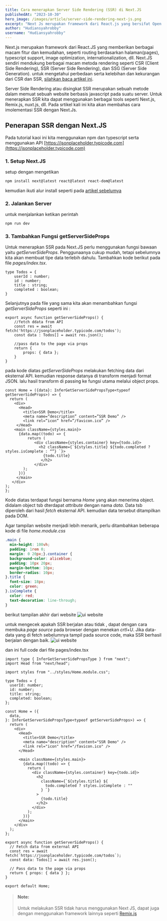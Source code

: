 ```yaml
---
title: Cara menerapkan Server Side Rendering (SSR) di Next.JS
publishedAt: "2023-10-30"
hero_image: /images/article/server-side-rendering-next-js.png
excerpt: "Next Js merupakan framework dari React.js yang bersifat Open Source dan dibangun diatas Node.js."
author: "Hudiansyahrobby"
username: "Hudiansyahrobby"
---
```


Next.js merupakan framework dari React.JS yang memberikan berbagai macam fitur dan kemudahan, seperti routing berdasarkan halaman(pages), typescript support, image optimization,
internationalization, dll.
Next.JS sendiri mendukung berbagai macam metoda rendering seperti CSR (Client Side Rendering), SSR (Server Side Rendering), dan SSG (Server Side Generation).
untuk mengetahui perbedaan serta kelebihan dan kekurangan dari CSR dan SSR, [silahkan baca artikel ini](https://soonpro.my.id).

Server Side Rendering atau disingkat SSR merupakan sebuah metode dalam memuat sebuah website berbasis javascript pada suatu server.
Untuk menerapkan SSR kita dapat menggunakan berbagai tools seperti Next.js, Remix.js, nuxt.js, dll.
Pada srtikel kali ini kita akan membahas cara imolementasi SSR dengan Next.Js.

## Penerapan SSR dengan Next.JS
Pada tutorial kaoi ini kita menggunakan npm dan typescript serta menggunakan API [https://jsonplaceholder.typicode.com](https://jsonplaceholder.typicode.com)

### 1. Setup Next.JS

setup dengan mengetikan 

``` sh
npm install next@latest react@latest react-dom@latest
```
kemudian ikuti alur install seperti pada [artikel sebelumya](https://soonpro.my.id/blog/tutorial-membuat-project-baru-di-next-js)

### 2. Jalankan Server
untuk menjalankan ketikan perintah
```sh
npm run dev
```

### 3. Tambahkan Fungsi getServerSideProps
Untuk menerapkan SSR pada Next.JS perlu menggunakan fungsi bawaan yaitu *getServerSideProps*. Penggunaanya cukup mudah, tetapi sebelumnya kita akan membuat 
tipe data terlebih dahulu. Tambahkan kode berikut pada file *pages/index.tsx*.
```tsx
type Todos = {
    userId : number;
    id : number;
    title : string;
    completed : boolean;
}
```

Selanjutnya pada file yang sama kita akan menambahkan fungsi *getServerSideProps* seperti ini :

```tsx
export async function getServerSideProps() {
    //fetch ddata from API
    const res = await fetch('https://jsonplaceholder.typicode.com/todos');
    const data : Todos[] = await res.json();

    //pass data to the page via props
    return {
        props: { data };
    }
}
```
pada kode diatas *getServerSideProps* melakukan fetching data dari eksternal API. kemudian response datanya di transform menjadi format JSON.
lalu hasil transform di passing ke fungsi utama melalui object props.

```tsx
const Home = ({data}: InferGetServerSidePropsType<typeof getServerSideProps>) => {
  return (
    <div>
      <Head>
        <title>SSR Demo</title>
        <meta name=”description” content=”SSR Demo” />
        <link rel=”icon” href=”/favicon.ico” />
     </Head>
    <main className={styles.main}>
      {data.map((todo) => {
          return (
             <div className={styles.container} key={todo.id}>
               <h2 className={`${styles.title} ${todo.completed ? styles.isComplete : “”} `}>
                 {todo.title}
                </h2>
             </div>
        );
      })}
     </main>
   </div>
);
};
```

Kode diatas terdapat fungsi bernama *Home* yang akan menerima object. didalam object tsb dterdapat *attribute*
dengan nama *data*. Data tsb diperoleh dari hasil *fetch* eksternal API. kemudian data tersebut ditampilkan pada DOM.

Agar tampilan website menjadi lebih menarik, perlu ditambahkan beberapa kode di file *home.module.css*

```css
.main {
  min-height: 100vh;
  padding: 1rem 0;
  margin: 0 20px;}.container {
  background-color: aliceblue;
  padding: 10px 20px;
  margin-bottom: 10px;
  border-radius: 10px;
}.title {
  font-size: 18px;
  color: green;
}.isComplete {
  color: red;
  text-decoration: line-through;
}
```
berikut tampilan akhir dari website
![ui website](/images/article/ssr-next.webp)

untuk mengecek apakah SSR berjalan atau tidak , dapat dengan cara membuka *page source* pada browser dengan menekan *crtl+U*.
Jika data-data yang di fetch sebelumnya tampil pada source code, maka SSR berhasil berjalan dengan baik.
![ui website](/images/article/ssr-page.webp)

dan ini full code dari file pages/index.tsx

```tsx
import type { InferGetServerSidePropsType } from "next";
import Head from "next/head";

import styles from "../styles/Home.module.css";

type Todos = {
  userId: number;
  id: number;
  title: string;
  completed: boolean;
};

const Home = ({
  data,
}: InferGetServerSidePropsType<typeof getServerSideProps>) => {
  return (
    <div>
      <Head>
        <title>SSR Demo</title>
        <meta name="description" content="SSR Demo" />
        <link rel="icon" href="/favicon.ico" />
      </Head>

      <main className={styles.main}>
        {data.map((todo) => {
          return (
            <div className={styles.container} key={todo.id}>
              <h2
                className={`${styles.title} ${
                  todo.completed ? styles.isComplete : ""
                } `}
              >
                {todo.title}
              </h2>
            </div>
          );
        })}
      </main>
    </div>
  );
};

export async function getServerSideProps() {
  // Fetch data from external API
  const res = await fetch(`https://jsonplaceholder.typicode.com/todos`);
  const data: Todos[] = await res.json();

  // Pass data to the page via props
  return { props: { data } };
}

export default Home;
```

>#### Note:
>Untuk melakukan SSR tidak harus menggunakan Next JS, dapat juga dengan menggunakan framework lainnya seperti 
>[Remix.js](https://remix.run/docs/en/v1)
